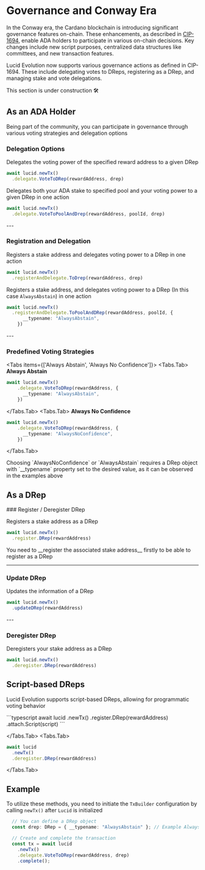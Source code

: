 
# Governance and Conway Era

In the Conway era, the Cardano blockchain is introducing significant governance features on-chain. These enhancements, as described in [CIP-1694](https://github.com/cardano-foundation/CIPs/tree/master/CIP-1694), enable ADA holders
to participate in various on-chain decisions. Key changes include new script purposes, centralized data structures like committees, and new transaction features.

Lucid Evolution now supports various governance actions as defined in CIP-1694. These include delegating votes to DReps, registering as a DRep, and managing stake and vote delegations.

<Callout>This section is under construction 🛠️</Callout>

## As an ADA Holder

Being part of the community, you can participate in governance through various voting strategies and delegation options

<Steps>

### Delegation Options

Delegates the voting power of the specified reward address to a given DRep
```typescript
await lucid.newTx()
  .delegate.VoteToDRep(rewardAddress, drep)
```

<Callout>

Delegates both your ADA stake to specified pool and your voting power to a given DRep in one action

```typescript
await lucid.newTx()
  .delegate.VoteToPoolAndDrep(rewardAddress, poolId, drep)
```
</Callout>
---

### Registration and Delegation

Registers a stake address and delegates voting power to a DRep in one action

```typescript
await lucid.newTx()
  .registerAndDelegate.ToDrep(rewardAddress, drep)
```

<Callout>

Registers a stake address, and delegates voting power to a DRep (In this case `AlwaysAbstain`) in one action

```typescript
await lucid.newTx()
  .registerAndDelegate.ToPoolAndDRep(rewardAddress, poolId, {
      __typename: "AlwaysAbstain",
    })
```
</Callout>
---

### Predefined Voting Strategies

<Tabs items={['Always Abstain', 'Always No Confidence']}>
  <Tabs.Tab>
  **Always Abstain**

```typescript
await lucid.newTx()
    .delegate.VoteToDRep(rewardAddress, {
      __typename: "AlwaysAbstain",
    })
```
  </Tabs.Tab>
  <Tabs.Tab>
  **Always No Confidence**

```typescript
await lucid.newTx()
    .delegate.VoteToDRep(rewardAddress, {
      __typename: "AlwaysNoConfidence",
    })
```
  </Tabs.Tab>
</Tabs>


</Steps>

<Callout>
Choosing `AlwaysNoConfidence` or `AlwaysAbstain` requires a DRep object with `__typename` property set to the desired value, as it can be observed in the examples above
</Callout>

## As a DRep

<Steps>
### Register / Deregister DRep

Registers a stake address as a DRep

```typescript
await lucid.newTx()
  .register.DRep(rewardAddress)
```

<Callout>
You need to <Link href="/documentation/deep-dives/register-stake">__register the associated stake address__</Link> firstly to be able to register as a DRep 
</Callout>




---

### Update DRep

Updates the information of a DRep

```typescript
await lucid.newTx()
  .updateDRep(rewardAddress)
```
</Steps>
---

### Deregister DRep
Deregisters your stake address as a DRep
```typescript
await lucid.newTx()
  .deregister.DRep(rewardAddress)
```


## Script-based DReps

Lucid Evolution supports script-based DReps, allowing for programmatic voting behavior

<Steps>
<Tabs items={['Register Script DRep', 'Deregister Script  DRep']}>
  <Tabs.Tab>
```typescript
await lucid
  .newTx()
  .register.DRep(rewardAddress)
  .attach.Script(script)
```

  </Tabs.Tab>
  <Tabs.Tab>
```typescript
await lucid
  .newTx()
  .deregister.DRep(rewardAddress)
```
  </Tabs.Tab>
</Tabs>



</Steps>

## Example

To utilize these methods, you need to initiate the `TxBuilder` configuration by calling `newTx()` after `Lucid` is initialized

```typescript
  // You can define a DRep object
  const drep: DRep = { __typename: "AlwaysAbstain" }; // Example AlwaysAbstain DRep

  // Create and complete the transaction
  const tx = await lucid
    .newTx()
    .delegate.VoteToDRep(rewardAddress, drep)
    .complete();
```
